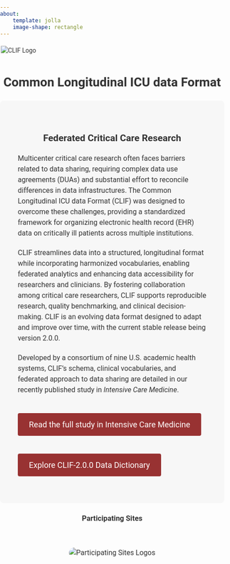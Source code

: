 ```yaml
---
about:
    template: jolla
    image-shape: rectangle
---
```


<style>
  /* General styling for fonts and colors */
  body {
    font-family: 'Roboto', sans-serif;
    line-height: 1.5;
    color: #333;
    margin: 0;
    padding: 0;
  }

  .text-box {
    background-color: #f7f7f7;
    padding: 40px;
    border-radius: 8px;
    margin: 20px auto;
    max-width: 800px;
  }

  /* CLIF Logo Styling */
  .clif-logo {
    display: block;
    margin: 20px auto;
    max-width: 500px; 
    height: auto;
  }

  h1, h2, h3 {
    text-align: center;
    color: #333; /* Accent color */
  }
  
  p {
    font-size: 16px;
    margin-bottom: 20px;
  }

  /* Call-to-Action Button */
  .cta-button {
    display: inline-block;
    padding: 12px 25px;
    margin: 20px 0;
    background-color: #983232;
    color: #fff;
    font-size: 18px;
    text-decoration: none;
    border-radius: 4px;
    transition: background-color 0.3s ease;
  }

  .cta-button:hover {
    background-color: #218838;
  }

  /* Participating Sites Section */
  .site-logos {
    text-align: center;
    padding: 20px 0;
  }

  .site-logos img {
    max-width: 800px;
    border-radius: 20px;
  }

</style>

<!-- Main Title Section -->

<img src="images/clif_logo.png" alt="CLIF Logo" class="clif-logo">
<h1>Common Longitudinal ICU data Format</h1>
<div class="text-box"> <h2>Federated Critical Care Research</h2> <p>Multicenter critical care research often faces barriers related to data sharing, requiring complex data use agreements (DUAs) and substantial effort to reconcile differences in data infrastructures. The Common Longitudinal ICU data Format (CLIF) was designed to overcome these challenges, providing a standardized framework for organizing electronic health record (EHR) data on critically ill patients across multiple institutions.</p> <p>CLIF streamlines data into a structured, longitudinal format while incorporating harmonized vocabularies, enabling federated analytics and enhancing data accessibility for researchers and clinicians. By fostering collaboration among critical care researchers, CLIF supports reproducible research, quality benchmarking, and clinical decision-making. CLIF is an evolving data format designed to adapt and improve over time, with the current stable release being version 2.0.0. </p> <p>Developed by a consortium of nine U.S. academic health systems, CLIF's schema, clinical vocabularies, and federated approach to data sharing are detailed in our recently published study in *Intensive Care Medicine*. </p> 
<!-- CTA Button for CLIF Concept -->
<a href="https://link.springer.com/article/10.1007/s00134-025-07848-7" class="cta-button" target="_blank">Read the full study in Intensive Care Medicine</a> 
<a href="data-dictionary/data-dictionary-2.0.0.qmd" class="cta-button" target="_blank">Explore CLIF-2.0.0 Data Dictionary</a></div>

<!-- Participating Sites Logos Section -->
<h3>Participating Sites</h3>
<div class="site-logos">
  <img src="images/member_logos.png" alt="Participating Sites Logos">
</div>
